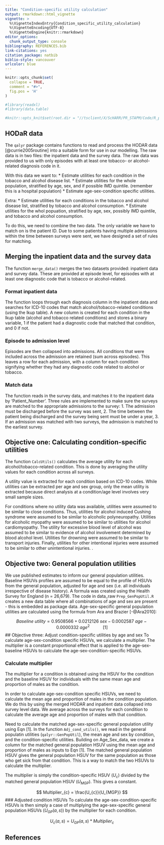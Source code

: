```yaml
---
title: "Condition-specific utility calculation"
output: rmarkdown::html_vignette
vignette: >
  %\VignetteIndexEntry{Condition_specific_utility_calculation}
  %\VignetteEncoding{UTF-8}
  %\VignetteEngine{knitr::rmarkdown}
editor_options: 
  chunk_output_type: console
bibliography: REFERENCES.bib
link-citations: yes
citation_package: natbib
biblio-style: vancouver
urlcolor: blue
---
```


```r
knitr::opts_chunk$set(
  collapse = TRUE,
  comment = "#>",
  fig.pos = 'H'
)

#library(readxl)
#library(data.table)

#knitr::opts_knit$set(root.dir = "//tsclient/X/ScHARR/PR_STAPM/Code/R_packages/qalyr")
```

## HODaR data
The `qalyr` package contains functions to read and process the HODAR data [@currie2005routine] into a suitable form for use in our modelling. The raw data is in two files: the inpatient data and the survey data. The raw data was provided to us with only episodes with at least one tobacco- or alcohol-related diagnosis code in it. 

With this data we want to: 
* Estimate utilities for each condition in the tobacco and alcohol disease list. 
* Estimate utilities for the whole population, stratified by age, sex, and if possible IMD quintile. (remember this is a hospital population)
* Estimate age-sex-condition specific utilities. 

Extra:
* Estimate utilities for each conditions in the tobacco and alcohol disease list, stratified by tobacco and alcohol consumption. 
* Estimate utilities for the whol popuation, stratified by age, sex, possibly IMD quintile, and tobacco and alcohol consumption. 

To do this, we need to combine the two data. The only variable we have to match on is the patient ID. Due to some patients having multiple admissions within the time between surveys were sent, we have designed a set of rules for matching.  


## Merging the inpatient data and the survey data 
The function `merge_data()` merges the two datasets provided: inpatient data and survey data. These are provided at episode level, for episodes with at least one diagnostic code that is tobacco or alcohol-related. 

### Format inpatient data 
The function loops through each diagnosis column in the inpatient data and searches for ICD-10 codes that match alcohol/tobacco-related conditions (using the lkup table). A new column is created for each condition in the lkup table (alcohol and tobacco related conditions) and stores a binary variable, 1 if the patient had a diagnostic code that matched that condition, and 0 if not. 

### Episode to admission level 
Episodes are then collapsed into admissions. All conditions that were included across the admission are retained (sum across episodes). This leaves a row for each admission, with a column for each condition signifying whether they had any diagnostic code related to alcohol or tobacco. 

### Match data
The function reads in the survey data, and matches it to the inpatient data by 'Patient_Number'. Three rules are implemented to make sure the surveys are matched to the appropriate admissions to the survey: 
1. The admission must be discharged before the survey was sent, 
2. The time between the patient being discharged and the survey being sent must be under a year,
3. If an admission was matched with two surveys, the admission is matched to the earliest survey. 


## Objective one: Calculating condition-specific utilities 
The function `CalcUtils()` calculates the average utility for each alcohol/tobacco-related condition. This is done by averaging the utility values for each condition across all surveys.  

A utility value is extracted for each condition based on ICD-10 codes. While utilities can be extracted per age and sex group, only the mean utility is extracted because direct analysis at a condition/age level involves very small sample sizes. 

For conditions where no utility data was available, utilities were assumed to be similar to close conditions. Thus, utilities for alcohol induced Cushing syndrome were assumed to be similar to alcoholic polyneuropathy. Utilities for alcoholic myopathy were assumed to be similar to utilities for alcohol cardiomyopathy. The utility for excessive blood level of alcohol was assumed to be similar to evidence of alcohol involvement determined by blood alcohol level. Utilities for drowning were assumed to be similar to transport injuries. Finally, utilities for other intentional injuries were assumed to be similar to other unintentional injuries. \href{https://www.nice.org.uk/guidance/ph24/evidence/economic-modelling-report-371533357}{SAPM model}.

## Objective two: General population utilities
We use published estimates to inform our general population utilities. Baseline HSUVs profiles are assumed to be equal to the profile of HSUVs from the general population, adjusted for age and sex (i.e. all individuals irrespective of disease history). A formula was created using the Health Survey for England (n = 26,679). The code in data_raw `Prep_GenPopUtil.R` creates a new data table where all combinations of age and sex are present - this is embedded as package data. Age-sex-specific general population utilities are calculated using the formula from Ara and Brazier [-@Ara2010]:

$$Baseline\ utility = 0.9508566 + 0.0212126\ sex - 0.0002587\ age - 0.0000332\ age^2  \ \ \ \ \ \ \ \ \ \ \ [1]$$
## Objective three: Adjust condition-specific utilities by age and sex 
To calculate age-sex-condition specific HSUVs, we calculate a multiplier. The multiplier is a constant proportional effect that is applied to the age-sex-baseline HSUVs to calculate the age-sex-condition-specific HSUVs.   

### Calculate multiplier 
The multiplier for a condition is obtained using the HSUV for the condition and the baseline HSUV for individuals with the same mean age and proportion of males as the condition. 

In order to calculate age-sex-condition specific HSUVs, we need to calculate the mean age and proportion of males in the condition population. We do this by using the merged HODAR and inpatient data collapsed into survey level data. We average across the surveys for each condition to calculate the average age and proportion of males with that condition. 

Need to calculate the matched age-sex-specific general population utility using Eqn [1]. In the function `Adj_cond_utils()`, we read in the general populatin utilities (`qalyr::GenPopUtil`), the mean age and sex by condition, and the condition-specific utilities. Building on Age_Sex_data, we create a column for the matched general population HSUV using the mean age and proportion of males as inputs to Eqn [1]. The matched general population HSUV gives the general population HSUV for the same population as those who get sick from that condition. This is a way to match the two HSUVs to calculate the multiplier. 

The multiplier is simply the condition-specific HSUV ($U_c$) divided by the matched general population HSUV ($U_{MGP}$). This gives a constant. 

$$ Multiplier_{c} = \frac{U_{c}}{U_{MGP}} $$
### Adjusted condition HSUVs
To calculate the age-sex-condition-specific HSUVs is then simply a case of multiplying the age-sex-specific general population HSUVs ($U_{GP}(a,s)$) by the multiplier for each condition. 


$$ U_{c}(a,s) = U_{GP}(a,s) * Multiplier_{c}$$


## References 
